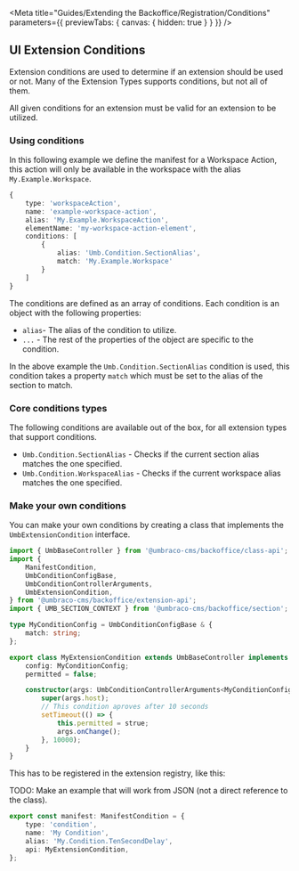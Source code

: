 
<Meta
	title="Guides/Extending the Backoffice/Registration/Conditions"
	parameters={{ previewTabs: { canvas: { hidden: true } } }}
/>

## UI Extension Conditions

Extension conditions are used to determine if an extension should be used or not.
Many of the Extension Types supports conditions, but not all of them.

All given conditions for an extension must be valid for an extension to be utilized.

### Using conditions

In this following example we define the manifest for a Workspace Action, this action will only be available in the workspace with the alias `My.Example.Workspace`.

```typescript
{
	type: 'workspaceAction',
	name: 'example-workspace-action',
	alias: 'My.Example.WorkspaceAction',
	elementName: 'my-workspace-action-element',
	conditions: [
		{
			alias: 'Umb.Condition.SectionAlias',
			match: 'My.Example.Workspace'
		}
	]
}
```

The conditions are defined as an array of conditions.
Each condition is an object with the following properties:

- `alias`- The alias of the condition to utilize.
- `...` - The rest of the properties of the object are specific to the condition.

In the above example the `Umb.Condition.SectionAlias` condition is used, this condition takes a property `match` which must be set to the alias of the section to match.

### Core conditions types

The following conditions are available out of the box, for all extension types that support conditions.

- `Umb.Condition.SectionAlias` - Checks if the current section alias matches the one specified.
- `Umb.Condition.WorkspaceAlias` - Checks if the current workspace alias matches the one specified.

### Make your own conditions

You can make your own conditions by creating a class that implements the `UmbExtensionCondition` interface.

```typescript
import { UmbBaseController } from '@umbraco-cms/backoffice/class-api';
import {
	ManifestCondition,
	UmbConditionConfigBase,
	UmbConditionControllerArguments,
	UmbExtensionCondition,
} from '@umbraco-cms/backoffice/extension-api';
import { UMB_SECTION_CONTEXT } from '@umbraco-cms/backoffice/section';

type MyConditionConfig = UmbConditionConfigBase & {
	match: string;
};

export class MyExtensionCondition extends UmbBaseController implements UmbExtensionCondition {
	config: MyConditionConfig;
	permitted = false;

	constructor(args: UmbConditionControllerArguments<MyConditionConfig>) {
		super(args.host);
		// This condition aproves after 10 seconds
		setTimeout(() => {
			this.permitted = strue;
			args.onChange();
		}, 10000);
	}
}
```

This has to be registered in the extension registry, like this:

TODO: Make an example that will work from JSON (not a direct reference to the class).

```typescript
export const manifest: ManifestCondition = {
	type: 'condition',
	name: 'My Condition',
	alias: 'My.Condition.TenSecondDelay',
	api: MyExtensionCondition,
};
```
